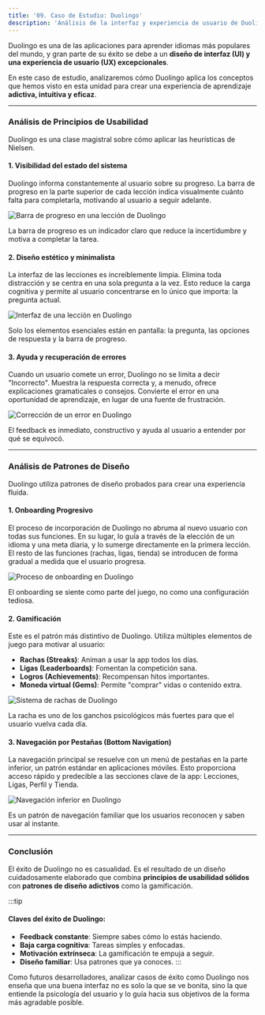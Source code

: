 ```yaml
---
title: '09. Caso de Estudio: Duolingo'
description: 'Análisis de la interfaz y experiencia de usuario de Duolingo, un ejemplo de diseño efectivo.'
---
```



Duolingo es una de las aplicaciones para aprender idiomas más populares del mundo, y gran parte de su éxito se debe a un **diseño de interfaz (UI) y una experiencia de usuario (UX) excepcionales**. 

En este caso de estudio, analizaremos cómo Duolingo aplica los conceptos que hemos visto en esta unidad para crear una experiencia de aprendizaje **adictiva, intuitiva y eficaz**.

---

### Análisis de Principios de Usabilidad

Duolingo es una clase magistral sobre cómo aplicar las heurísticas de Nielsen.

#### 1. Visibilidad del estado del sistema

Duolingo informa constantemente al usuario sobre su progreso. La barra de progreso en la parte superior de cada lección indica visualmente cuánto falta para completarla, motivando al usuario a seguir adelante.

<Card>
  <CardContent class="pt-6">
    <img src="https://i.imgur.com/8ZQ4V3B.png" alt="Barra de progreso en una lección de Duolingo" />
    <p class="text-center text-sm italic mt-4">La barra de progreso es un indicador claro que reduce la incertidumbre y motiva a completar la tarea.</p>
  </CardContent>
</Card>

#### 2. Diseño estético y minimalista

La interfaz de las lecciones es increíblemente limpia. Elimina toda distracción y se centra en una sola pregunta a la vez. Esto reduce la carga cognitiva y permite al usuario concentrarse en lo único que importa: la pregunta actual.

<Card>
  <CardContent class="pt-6">
    <img src="https://i.imgur.com/L3kZ6m5.png" alt="Interfaz de una lección en Duolingo" />
    <p class="text-center text-sm italic mt-4">Solo los elementos esenciales están en pantalla: la pregunta, las opciones de respuesta y la barra de progreso.</p>
  </CardContent>
</Card>

#### 3. Ayuda y recuperación de errores

Cuando un usuario comete un error, Duolingo no se limita a decir "Incorrecto". Muestra la respuesta correcta y, a menudo, ofrece explicaciones gramaticales o consejos. Convierte el error en una oportunidad de aprendizaje, en lugar de una fuente de frustración.

<Card>
  <CardContent class="pt-6">
    <img src="https://i.imgur.com/3u8g3Ff.png" alt="Corrección de un error en Duolingo" />
    <p class="text-center text-sm italic mt-4">El feedback es inmediato, constructivo y ayuda al usuario a entender por qué se equivocó.</p>
  </CardContent>
</Card>

---

### Análisis de Patrones de Diseño

Duolingo utiliza patrones de diseño probados para crear una experiencia fluida.

#### 1. Onboarding Progresivo

El proceso de incorporación de Duolingo no abruma al nuevo usuario con todas sus funciones. En su lugar, lo guía a través de la elección de un idioma y una meta diaria, y lo sumerge directamente en la primera lección. El resto de las funciones (rachas, ligas, tienda) se introducen de forma gradual a medida que el usuario progresa.

<Card>
  <CardContent class="pt-6">
    <img src="https://i.imgur.com/sS2aD4h.png" alt="Proceso de onboarding en Duolingo" />
    <p class="text-center text-sm italic mt-4">El onboarding se siente como parte del juego, no como una configuración tediosa.</p>
  </CardContent>
</Card>

#### 2. Gamificación

Este es el patrón más distintivo de Duolingo. Utiliza múltiples elementos de juego para motivar al usuario:
- **Rachas (Streaks)**: Animan a usar la app todos los días.
- **Ligas (Leaderboards)**: Fomentan la competición sana.
- **Logros (Achievements)**: Recompensan hitos importantes.
- **Moneda virtual (Gems)**: Permite "comprar" vidas o contenido extra.

<Card>
  <CardContent class="pt-6">
    <img src="https://i.imgur.com/nN2a5jD.png" alt="Sistema de rachas de Duolingo" />
    <p class="text-center text-sm italic mt-4">La racha es uno de los ganchos psicológicos más fuertes para que el usuario vuelva cada día.</p>
  </CardContent>
</Card>

#### 3. Navegación por Pestañas (Bottom Navigation)

La navegación principal se resuelve con un menú de pestañas en la parte inferior, un patrón estándar en aplicaciones móviles. Esto proporciona acceso rápido y predecible a las secciones clave de la app: Lecciones, Ligas, Perfil y Tienda.

<Card>
  <CardContent class="pt-6">
    <img src="https://i.imgur.com/a7P3v7a.png" alt="Navegación inferior en Duolingo" />
    <p class="text-center text-sm italic mt-4">Es un patrón de navegación familiar que los usuarios reconocen y saben usar al instante.</p>
  </CardContent>
</Card>

---

### Conclusión

El éxito de Duolingo no es casualidad. Es el resultado de un diseño cuidadosamente elaborado que combina **principios de usabilidad sólidos** con **patrones de diseño adictivos** como la gamificación. 

:::tip
#### Claves del éxito de Duolingo:
- **Feedback constante**: Siempre sabes cómo lo estás haciendo.
- **Baja carga cognitiva**: Tareas simples y enfocadas.
- **Motivación extrínseca**: La gamificación te empuja a seguir.
- **Diseño familiar**: Usa patrones que ya conoces.
:::

Como futuros desarrolladores, analizar casos de éxito como Duolingo nos enseña que una buena interfaz no es solo la que se ve bonita, sino la que entiende la psicología del usuario y lo guía hacia sus objetivos de la forma más agradable posible.
